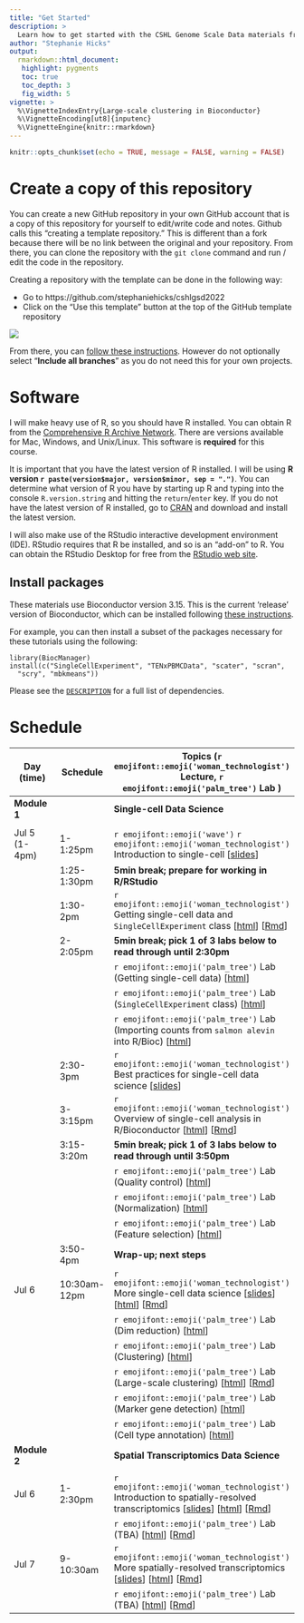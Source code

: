 ```yaml
---
title: "Get Started"
description: >
  Learn how to get started with the CSHL Genome Scale Data materials from Stephanie Hicks
author: "Stephanie Hicks"
output:
  rmarkdown::html_document:
   highlight: pygments
   toc: true
   toc_depth: 3
   fig_width: 5
vignette: >
  %\VignetteIndexEntry{Large-scale clustering in Bioconductor}
  %\VignetteEncoding[ut8]{inputenc}
  %\VignetteEngine{knitr::rmarkdown}
---
```



```r
knitr::opts_chunk$set(echo = TRUE, message = FALSE, warning = FALSE)
```


# Create a copy of this repository

You can create a new GitHub repository in your own GitHub account that is 
a copy of this repository for yourself to edit/write code and notes. 
Github calls this "creating a template repository." 
This is different than a fork because there will be no link between the original and your repository.
From there, you can clone the repository with the `git clone` command and run / edit the code in the repository.

Creating a repository with the template can be done in the following way: 

- Go to https://github.com/stephaniehicks/cshlgsd2022
- Click on the "Use this template" button at the top of the GitHub template repository

![](https://docs.github.com/assets/cb-36544/images/help/repository/use-this-template-button.png)

From there, you can [follow these instructions](https://docs.github.com/en/repositories/creating-and-managing-repositories/creating-a-repository-from-a-template). However do not optionally select "**Include all branches**" as you do not need this for your own projects.

# Software

I will make heavy use of R, so you should have R installed. You can obtain R from the [Comprehensive R Archive Network](https://cran.r-project.org). There are versions available for Mac, Windows, and Unix/Linux. This software is **required** for this course.	

It is important that you have the latest version of R installed. I will be using **R version `r paste(version$major, version$minor, sep = ".")`**. You can determine what version of R you have by starting up R and typing into the console `R.version.string` and hitting the `return`/`enter` key. If you do not have the latest version of R installed, go to [CRAN](https://cran.r-project.org) and download and install the latest version.

I will also make use of the RStudio interactive development environment (IDE). RStudio requires that R be installed, and so is an "add-on" to R. You can obtain the RStudio Desktop for free from the [RStudio web site](https://www.rstudio.com/). 

## Install packages

These materials use Bioconductor version 3.15.
This is the current 'release' version of Bioconductor, which can be installed following [these instructions](https://bioconductor.org/install).

For example, you can then install a subset of the packages necessary for these tutorials using the following:

```
library(BiocManager)
install(c("SingleCellExperiment", "TENxPBMCData", "scater", "scran",
  "scry", "mbkmeans"))
```

Please see the [`DESCRIPTION`](https://github.com/stephaniehicks/cshlgsd2022/blob/main/DESCRIPTION) for a full list of dependencies.


# Schedule

::: l-body-outset
| Day (time)   | Schedule     | Topics (`r emojifont::emoji('woman_technologist')` Lecture, `r emojifont::emoji('palm_tree')` Lab )                                       | 
|------------------ | ---------------------- | ------------------------------------------------------------------------ |
| **Module 1** |    | **Single-cell Data Science** |
| | | |
|   Jul 5 (1-4pm)   |  1-1:25pm | `r emojifont::emoji('wave')` `r emojifont::emoji('woman_technologist')` Introduction to single-cell [[slides](https://docs.google.com/presentation/d/19tLNkFzNP2zkWGdMeaTAdE3quv78ukUeH_-v85g_pDI/edit?usp=sharing)]  | 
| | 1:25-1:30pm | **5min break; prepare for working in R/RStudio** | 
| |  1:30-2pm | `r emojifont::emoji('woman_technologist')` Getting single-cell data and `SingleCellExperiment` class [[html](intro-single-cell-01.html)] [[Rmd](https://github.com/stephaniehicks/cshlgsd2022/blob/main/vignettes/intro-single-cell-01.Rmd)] | 
| | 2-2:05pm | **5min break; pick 1 of 3 labs below to read through until 2:30pm** | 
| |  |  `r emojifont::emoji('palm_tree')` Lab (Getting single-cell data) [[html](https://bioconductor.org/books/3.15/OSCA.intro/getting-scrna-seq-datasets.html)] |
|  |   |  `r emojifont::emoji('palm_tree')` Lab (`SingleCellExperiment` class) [[html](https://bioconductor.org/books/3.15/OSCA.intro/the-singlecellexperiment-class.html)] |
|  |   |  `r emojifont::emoji('palm_tree')` Lab (Importing counts from `salmon alevin` into R/Bioc) [[html](https://mikelove.github.io/alevin2bioc/articles/alevin2bioc.html)] |
| | 2:30-3pm | `r emojifont::emoji('woman_technologist')` Best practices for single-cell data science [[slides](https://docs.google.com/presentation/d/1v-QUVyBefRUlPo_xMwua3jAH_GCP7nAqPQ5wM2KuxVI/edit?usp=sharing)] |
| | 3-3:15pm | `r emojifont::emoji('woman_technologist')` Overview of single-cell analysis in R/Bioconductor [[html](intro-single-cell-02.html)] [[Rmd](https://github.com/stephaniehicks/cshlgsd2022/blob/main/vignettes/intro-single-cell-02.Rmd)] |
| | 3:15-3:20m | **5min break; pick 1 of 3 labs below to read through until 3:50pm** | 
| | | `r emojifont::emoji('palm_tree')` Lab (Quality control) [[html](http://bioconductor.org/books/3.15/OSCA.basic/quality-control.html)] |
| |  |   `r emojifont::emoji('palm_tree')` Lab (Normalization) [[html](https://bioconductor.org/books/3.15/OSCA.basic/normalization.html)] |
| |  |  `r emojifont::emoji('palm_tree')` Lab (Feature selection) [[html](https://bioconductor.org/books/3.15/OSCA.basic/feature-selection.html)] |
| | 3:50-4pm | **Wrap-up; next steps** |
|   Jul 6    |  10:30am-12pm | `r emojifont::emoji('woman_technologist')` More single-cell data science [[slides](https://docs.google.com/presentation/d/19EIrGrbZoQUyYQggy8Zxzo5RiwM7fEsiP3DSAsnCOgE/edit?usp=sharing)] [[html](adv-single-cell-01.html)] [[Rmd](https://github.com/stephaniehicks/cshlgsd2022/blob/main/vignettes/adv-single-cell-01.Rmd)] | 
| | | `r emojifont::emoji('palm_tree')` Lab (Dim reduction) [[html](https://bioconductor.org/books/3.15/OSCA.basic/dimensionality-reduction.html)] |
| | |  `r emojifont::emoji('palm_tree')` Lab (Clustering) [[html](https://bioconductor.org/books/3.15/OSCA.basic/clustering.html)] |
| | |  `r emojifont::emoji('palm_tree')` Lab (Large-scale clustering) [[html](large-scale-clustering.html)] [[Rmd](https://github.com/stephaniehicks/cshlgsd2022/blob/main/vignettes/large-scale-clustering.Rmd)]  |
| | |  `r emojifont::emoji('palm_tree')` Lab (Marker gene detection) [[html](https://bioconductor.org/books/3.15/OSCA.basic/marker-detection.html)] |
| | |  `r emojifont::emoji('palm_tree')` Lab (Cell type annotation) [[html](https://bioconductor.org/books/3.15/OSCA.basic/cell-type-annotation.html)] |
| **Module 2** |    | **Spatial Transcriptomics Data Science** |
| | | |
|   Jul 6    |  1-2:30pm | `r emojifont::emoji('woman_technologist')` Introduction to spatially-resolved transcriptomics [[slides](https://docs.google.com/presentation/d/1UsbOP4pzw9K05QU_llAlIzy9sjZFoDVBlchOLk1QBEA/edit?usp=sharing)] [[html](intro-spatial-01.html)] [[Rmd](https://github.com/stephaniehicks/cshlgsd2022/blob/main/vignettes/intro-spatial-01.Rmd)] |
| | | `r emojifont::emoji('palm_tree')` Lab (TBA) [[html]()] [[Rmd]()] |
|   Jul 7    |  9-10:30am | `r emojifont::emoji('woman_technologist')` More spatially-resolved transcriptomics [[slides](https://docs.google.com/presentation/d/1QZlDSuJxXfUaPrun7KkMwntTONTJguFdqsy7Dei5RL0/edit?usp=sharing)] [[html](adv-spatial-01.html)] [[Rmd](https://github.com/stephaniehicks/cshlgsd2022/blob/main/vignettes/adv-spatial-01.Rmd)] | 
| | | `r emojifont::emoji('palm_tree')` Lab (TBA) [[html]()] [[Rmd]()] |
:::
